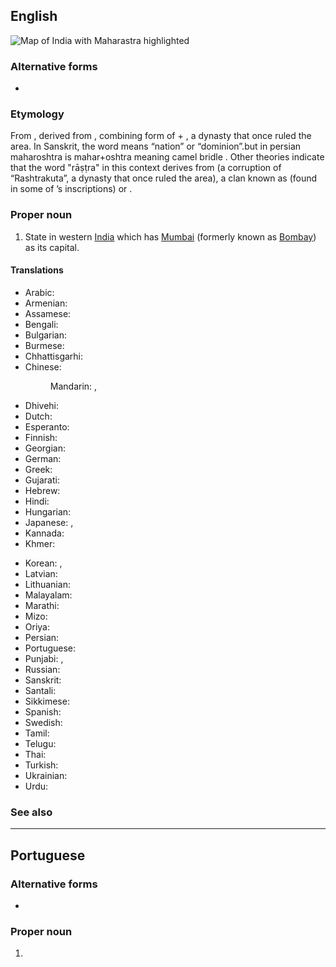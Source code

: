 ==English==
[[Image:Maharashtra in India (claims hatched).svg|thumb|Map of India with Maharastra highlighted]]
{{wikipedia}}

===Alternative forms===
* {{l|en|Maharastra}}

===Etymology===
From {{der|en|sa|महाराष्ट्र}}, derived from {{m|sa|महा-}}, combining form of {{m|sa|महत्||great}} + {{m|sa|राष्ट्र}}, a dynasty that once ruled the area. In Sanskrit, the word {{m|sa|राष्ट्र}} means “nation” or “dominion”.but in persian maharoshtra is mahar+oshtra meaning camel bridle . Other theories indicate that the word "rāṣṭra" in this context derives from {{m|sa|रत्त}} (a corruption of “Rashtrakuta”, a dynasty that once ruled the area), a clan known as {{m|sa|राष्ट्रिक}} (found in some of {{w|King Ashoka}}’s inscriptions) or {{m|sa|रथ||chariot}}.

===Proper noun===
{{en-proper noun}}

# State in western [[India]] which has [[Mumbai]] (formerly known as [[Bombay]]) as its capital.

====Translations====
{{trans-top|state in western India}}
* Arabic: {{t|ar|مَاهَارَاشْتْرَا|f|tr=maharaštrā}}
* Armenian: {{t|hy|Մահարաշտրա}}
* Assamese: {{t|as|মহাৰাষ্ট্ৰ}}
* Bengali: {{t|bn|মহারাষ্ট্র|sc=Beng}}
* Bulgarian: {{t|bg|Махаращра|sc=Cyrl}}
* Burmese: {{t|my|မဟာရဋ္ဌ}}
* Chhattisgarhi: {{t-needed|hne}}
* Chinese:
*: Mandarin: {{t+|cmn|馬哈拉施特拉邦|sc=Hani}}, {{t+|cmn|马哈拉施特拉邦|tr=Mǎhālāshītèlā-bāng|sc=Hani}}
* Dhivehi: {{t|dv|މަހާރާޝްތުރާ|sc=Thaa}}
* Dutch: {{t+|nl|Maharashtra}}
* Esperanto: {{t|eo|Maharaŝtro}}
* Finnish: {{t|fi|Maharashtra}}
* Georgian: {{t|ka|მაჰარაშტრა}}
* German: {{t+|de|Maharashtra}}
* Greek: {{t+|el|Μαχαράστρα}}
* Gujarati: {{t|gu|મહારાષ્ટ્ર}}
* Hebrew: {{t|he|מהרשטרה}}
* Hindi: {{t+|hi|महाराष्ट्र}}
* Hungarian: {{t+|hu|Mahárástra}}
* Japanese: {{t|ja|マハラシュトラ州|tr=Maharashutora-shū}}, {{t|ja|マハラシュトラ|tr=Maharashutora}}
* Kannada: {{t+|kn|ಮಹಾರಾಷ್ಟ್ರ|sc=Knda}}
* Khmer: {{t|km|មហារាឝ្ត្រ|tr=mɔhaarieshtrɑɑ|sc=Khmr}}
{{trans-mid}}
* Korean: {{t+|ko|^마하라슈트라 주}}, {{t|ko|^마하라슈트라}}
* Latvian: {{t|lv|Mahārāštra}}
* Lithuanian: {{t|lt|Maharaštra}}
* Malayalam: {{t|ml|മഹാരാഷ്ട്ര|sc=Mlym}}
* Marathi: {{t|mr|महाराष्ट्र}}
* Mizo: {{t-needed|lus}}
* Oriya: {{t+|or|ମହାରାଷ୍ଟ୍ର}}
* Persian: {{t|fa|مهاراشترا}}
* Portuguese: {{t|pt|Maharashtra|f}}
* Punjabi: {{t|pa|ਮਹਾਰਾਸ਼ਟਰ}}, {{t|pa|ਮਹਾਂਰਾਸ਼ਟਰ|m|sc=Guru}}
* Russian: {{t+|ru|Махара́штра|f}}
* Sanskrit: {{t+|sa|महाराष्ट्र}}
* Santali: {{t-needed|sat}}
* Sikkimese: {{t-needed|sip}}
* Spanish: {{t|es|Maharashtra}}
* Swedish: {{t|sv|Maharashtra}}
* Tamil: {{t|ta|மகாராட்டிரம்|sc=Taml}}
* Telugu: {{t+|te|మహారాష్ట్ర}}
* Thai: {{t|th|รัฐมหาราษฏระ|tr=rát máhăa-râatsòtrá}}
* Turkish: {{t+|tr|Maharaştra}}
* Ukrainian: {{t|uk|Махараштра|sc=Cyrl}}
* Urdu: {{t|ur|مہاراشٹر|tr=mahārāṣṭra}}
{{trans-bottom}}

===See also===
{{list:states of India/en}}

----

==Portuguese==

===Alternative forms===
* {{alt|pt|Maharastra}}

===Proper noun===
{{pt-proper noun|f}}

# {{place|pt|state|c/India|t1=Maharashtra}}